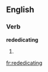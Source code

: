 ==English==

===Verb===
'''rededicating'''

# {{third-person singular of|[[rededicate]]}}

[[fr:rededicating]]